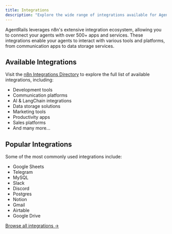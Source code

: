 ```yaml
---
title: Integrations
description: "Explore the wide range of integrations available for AgentRails"
---
```


AgentRails leverages n8n's extensive integration ecosystem, allowing you to connect your agents with over 500+ apps and services. These integrations enable your agents to interact with various tools and platforms, from communication apps to data storage services.

## Available Integrations

Visit the [n8n Integrations Directory](https://n8n.io/integrations/) to explore the full list of available integrations, including:

- Development tools
- Communication platforms
- AI & LangChain integrations
- Data storage solutions
- Marketing tools
- Productivity apps
- Sales platforms
- And many more...

## Popular Integrations

Some of the most commonly used integrations include:
- Google Sheets
- Telegram
- MySQL
- Slack
- Discord
- Postgres
- Notion
- Gmail
- Airtable
- Google Drive

[Browse all integrations →](https://n8n.io/integrations/) 